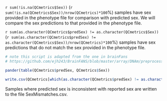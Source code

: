 
`r sum(!is.na(QCmetrics$Sex))` (`r sum(!is.na(QCmetrics$Sex))/nrow(QCmetrics)*100`%) samples have sex provided in the phenotype file for comparison with predicted sex. We will compare the sex predictions to that provided in the phenotype file. 

`r sum(as.character(QCmetrics$predSex) != as.character(QCmetrics$Sex))` (`r sum(as.character(QCmetrics$predSex) != as.character(QCmetrics$Sex))/nrow(QCmetrics)*100`%) samples have sex predictions that do not match the sex provided in the phenotype file.

```r

# note this script is adapted from the one in brainFans
# https://github.com/ejh243/BrainFANS/blob/master/array/DNAm/preprocessing/rmarkdownChild/sexCheck.rmd

pander(table(QCmetrics$predSex, QCmetrics$Sex))

write.csv(QCmetrics[which(as.character(QCmetrics$predSex) != as.character(QCmetrics$Sex)),], paste0(dataDir, "/2_normalised/QC/SexMismatches.csv"), row.names = FALSE)
``` 


Samples where predicted sex is inconsistent with reported sex are written to the file SexMismatches.csv.